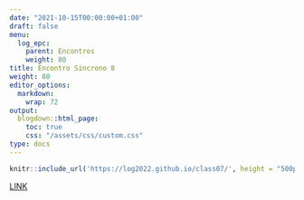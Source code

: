 ---
date: "2021-10-15T00:00:00+01:00"
draft: false
menu:
  log_epc:
    parent: Encontros
    weight: 80
title: Encontro Síncrono 8
weight: 80
editor_options: 
  markdown: 
    wrap: 72
output: 
  blogdown::html_page:
    toc: true
    css: "/assets/css/custom.css"
type: docs
---


```{r echo=FALSE, message=FALSE, warning=FALSE}
knitr::include_url('https://log2022.github.io/class07/', height = "500px")
```

[LINK](https://log2022.github.io/class07/)


